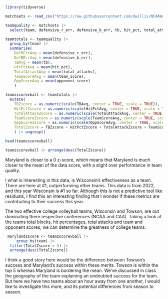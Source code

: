 ```r
library(tidyverse)
```

```r
matchsets <- read_csv("https://raw.githubusercontent.com/dwillis/NCAAWomensVolleyballData/main/data/ncaa_womens_volleyball_matchstats_2022.csv")
```

```r
teamquality <- matchsets |> 
  select(team, defensive_r_err, defensive_b_err, tb, hit_pct, total_attacks, team_score, opponent_score)
```

```r
teamtotals <- teamquality |> 
  group_by(team) |> 
  summarise(
    DefRErrAvg = mean(defensive_r_err), 
    DefBErrAvg = mean(defensive_b_err), 
    TBAvg = mean(tb),
    HitPctAvg = mean(hit_pct),
    TotalAttackAvg = mean(total_attacks),
    TeamScoreAvg = mean(team_score),
    OppScoreAvg = mean(opponent_score)
    ) 
```

```r
teamzscorevball <- teamtotals |>
  mutate(
    TBZscore = as.numeric(scale(TBAvg, center = TRUE, scale = TRUE)),
    HitPctZscore = as.numeric(scale(HitPctAvg, center = TRUE, scale = TRUE)),
    TotalAttackZscore = as.numeric(scale(TotalAttackAvg, center = TRUE, scale = TRUE)),
    TeamScoreZscore = as.numeric(scale(TeamScoreAvg, center = TRUE, scale = TRUE)),
    OppScoreZscore = as.numeric(scale(OppScoreAvg, center = TRUE, scale = TRUE)) * -1,
    TotalZscore = TBZscore + HitPctZscore + TotalAttackZscore + TeamScoreZscore + OppScoreZscore
    ) |> ungroup()
```

```r
head(teamzscorevball)
```

```r
teamzscorevball |> arrange(desc(TotalZscore))
```

Maryland is closer to a 0 z-score, which means that Maryland is much closer to the mean of the data score, with a slight over performance in team quality. 

I what is interesting in this data, is Wisconsin's effectiveness as a team. There are here at #1, outperforming other teams. This data is from 2022, and this year Wisconsin is #1 so far. Although this is not a predictive tool like residuals, I find this an interesting finding that I wonder if these metrics are contributing to their success this year. 

The two effective college volleyball teams, Wisconsin and Towson, are out dominating there respective conferences (NCAA and CAA). Taking a look at the teams total blocks, hit percentages, total attacks and team and opponent scores, we can determine the greatness of college teams.  

```r
 marylandzscore <- teamzscorevball |> 
     group_by(team) |>
  filter(TotalZscore > 5) |>
  arrange(desc(TotalZscore))
```

I think a good story here would be the difference between Towson's success and Maryland's success within these merits. Towson is within the top 5 whereas Maryland is bordering the mean. We've discussed in class the geography of the team explaining an undoubted success for the team. But here we have two teams about an hour away from one another, I would like to investigate this more, and its potential differences from season to season. 